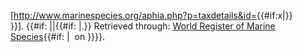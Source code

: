 [http://www.marinespecies.org/aphia.php?p=taxdetails&id={{#if:x|{{{1}}}}} {{{2|{{PAGENAME}}}}}].&nbsp;{{#if: {{{5|}}}|{{{5|}}}|{{#if: {{{3|}}}|{{{3|}}}.}}&nbsp;Retrieved through: [[World Register of Marine Species]]{{#if: {{{4|}}}| &nbsp;on {{{4|}}}}}}}.<noinclude>

{{documentation}}
</noinclude>